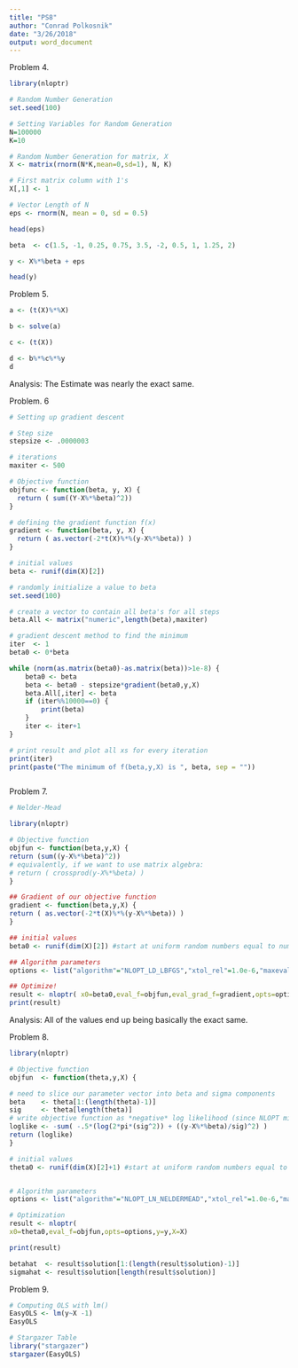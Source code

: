 ```yaml
---
title: "PS8"
author: "Conrad Polkosnik"
date: "3/26/2018"
output: word_document
---
```


Problem 4.
```r
library(nloptr)

# Random Number Generation
set.seed(100)

# Setting Variables for Random Generation
N=100000
K=10

# Random Number Generation for matrix, X
X <- matrix(rnorm(N*K,mean=0,sd=1), N, K)

# First matrix column with 1's
X[,1] <- 1

# Vector Length of N
eps <- rnorm(N, mean = 0, sd = 0.5)

head(eps)

beta  <- c(1.5, -1, 0.25, 0.75, 3.5, -2, 0.5, 1, 1.25, 2)

y <- X%*%beta + eps

head(y)
```

Problem 5.
```r
a <- (t(X)%*%X)

b <- solve(a)

c <- (t(X))

d <- b%*%c%*%y
d
```

Analysis:
The Estimate was nearly the exact same.

Problem. 6
```r
# Setting up gradient descent

# Step size
stepsize <- .0000003

# iterations
maxiter <- 500

# Objective function
objfunc <- function(beta, y, X) {
  return ( sum((Y-X%*%beta)^2))
}

# defining the gradient function f(x)
gradient <- function(beta, y, X) {
  return ( as.vector(-2*t(X)%*%(y-X%*%beta)) )
}

# initial values
beta <- runif(dim(X)[2])

# randomly initialize a value to beta
set.seed(100)

# create a vector to contain all beta's for all steps
beta.All <- matrix("numeric",length(beta),maxiter)

# gradient descent method to find the minimum
iter  <- 1
beta0 <- 0*beta

while (norm(as.matrix(beta0)-as.matrix(beta))>1e-8) {
    beta0 <- beta
    beta <- beta0 - stepsize*gradient(beta0,y,X)
    beta.All[,iter] <- beta
    if (iter%%10000==0) {
        print(beta)
    }
    iter <- iter+1
}

# print result and plot all xs for every iteration
print(iter)
print(paste("The minimum of f(beta,y,X) is ", beta, sep = ""))



```

Problem 7.
```r
# Nelder-Mead

library(nloptr)

# Objective function
objfun <- function(beta,y,X) {
return (sum((y-X%*%beta)^2))
# equivalently, if we want to use matrix algebra:
# return ( crossprod(y-X%*%beta) )
}

## Gradient of our objective function
gradient <- function(beta,y,X) {
return ( as.vector(-2*t(X)%*%(y-X%*%beta)) )
}

## initial values
beta0 <- runif(dim(X)[2]) #start at uniform random numbers equal to number of coefficients

## Algorithm parameters
options <- list("algorithm"="NLOPT_LD_LBFGS","xtol_rel"=1.0e-6,"maxeval"=1e3)

## Optimize!
result <- nloptr( x0=beta0,eval_f=objfun,eval_grad_f=gradient,opts=options,y=y,X=X)
print(result)

```

Analysis:
All of the values end up being basically the exact same.

Problem 8.
```r
library(nloptr)

# Objective function
objfun  <- function(theta,y,X) {

# need to slice our parameter vector into beta and sigma components
beta    <- theta[1:(length(theta)-1)]
sig     <- theta[length(theta)]
# write objective function as *negative* log likelihood (since NLOPT minimizes)
loglike <- -sum( -.5*(log(2*pi*(sig^2)) + ((y-X%*%beta)/sig)^2) ) 
return (loglike)
}

# initial values
theta0 <- runif(dim(X)[2]+1) #start at uniform random numbers equal to number of coefficients


# Algorithm parameters
options <- list("algorithm"="NLOPT_LN_NELDERMEAD","xtol_rel"=1.0e-6,"maxeval"=1e4)

# Optimization
result <- nloptr( 
x0=theta0,eval_f=objfun,opts=options,y=y,X=X)

print(result)

betahat  <- result$solution[1:(length(result$solution)-1)]
sigmahat <- result$solution[length(result$solution)]
```

Problem 9.
```r
# Computing OLS with lm()
EasyOLS <- lm(y~X -1)
EasyOLS
```

```r
# Stargazer Table
library("stargazer")
stargazer(EasyOLS)
```







